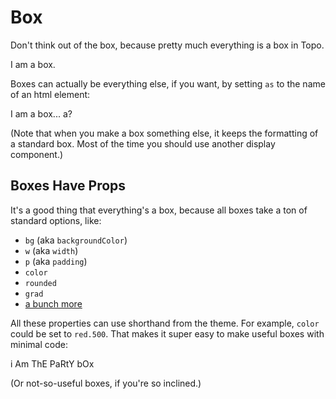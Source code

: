
<Meta title="Atom/Box" component={Box} />

# Box

Don't think out of the box, because pretty much everything is a box in Topo.

<Preview>
  <Story name="Standard Everyday Box">
    <Box>I am a box.</Box>
  </Story>
</Preview>

Boxes can actually be everything else, if you want, by setting `as` to the name of an html element:

<Preview>
  <Story name="The as prop">
    <Box as="a" href="http://example.com/" target="_blank">I am a box... a?</Box>
  </Story>
</Preview>

(Note that when you make a box something else, it keeps the formatting of a standard box. Most of the time you should
use another display component.)

## Boxes Have Props

It's a good thing that everything's a box, because all boxes take a ton of standard options, like:

- `bg` (aka `backgroundColor`)
- `w` (aka `width`)
- `p` (aka `padding`)
- `color`
- `rounded`
- `grad`
- [a bunch more](https://styled-system.com/api)

All these properties can use shorthand from the theme. For example, `color` could be set to `red.500`. That makes
it super easy to make useful boxes with minimal code:

<Preview>
  <Story name="Fancy Box">
    <Box grad="taffy.60" color="green.700" p={8} rounded="full">i Am ThE PaRtY bOx</Box>
  </Story>
</Preview>

(Or not-so-useful boxes, if you're so inclined.)
